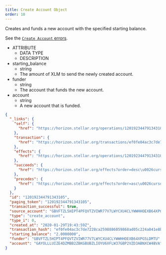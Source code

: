 ```yaml
---
title: Create Account Object
order: 10
---
```



Creates and funds a new account with the specified starting balance.

See the [`Create Account` errors](../../../errors/result-codes/operation-specific/create-account.mdx).

<AttributeTable>


- ATTRIBUTE
  - DATA TYPE
  - DESCRIPTION
- starting_balance
  - string
  - The amount of XLM to send the newly created account.
- funder
  - string
  - The account that funds the new account.
- account
  - string
  - A new account that is funded.

</AttributeTable>


<ExampleResponse>


```json
{
  "_links": {
    "self": {
      "href": "https://horizon.stellar.org/operations/120192344791343105"
    },
    "transaction": {
      "href": "https://horizon.stellar.org/transactions/ef0fe04ac3c7de7228ca2598886059868ad05c224a041e8b2d9ee2a8a9dd6894"
    },
    "effects": {
      "href": "https://horizon.stellar.org/operations/120192344791343105/effects"
    },
    "succeeds": {
      "href": "https://horizon.stellar.org/effects?order=desc\u0026cursor=120192344791343105"
    },
    "precedes": {
      "href": "https://horizon.stellar.org/effects?order=asc\u0026cursor=120192344791343105"
    }
  },
  "id": "120192344791343105",
  "paging_token": "120192344791343105",
  "transaction_successful": true,
  "source_account": "GBVFTZL5HIPT4PFQVTZVIWR77V7LWYCXU4CLYWWHHOEXB64XPG5LDMTU",
  "type": "create_account",
  "type_i": 0,
  "created_at": "2020-01-29T19:43:59Z",
  "transaction_hash": "ef0fe04ac3c7de7228ca2598886059868ad05c224a041e8b2d9ee2a8a9dd6894",
  "starting_balance": "2.0000000",
  "funder": "GBVFTZL5HIPT4PFQVTZVIWR77V7LWYCXU4CLYWWHHOEXB64XPG5LDMTU",
  "account": "GAYOLLLUIZE4DZMBB2ZBKGBUBZLIOYU6XFLW37GBP2VZD3ABNXCW4BVA"
}
```

</ExampleResponse>


